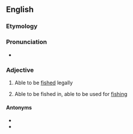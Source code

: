 ==English==

===Etymology===
{{suffix|fish|able|lang=en}}

===Pronunciation===
* {{IPA|/fɪʃɘbɘl/|lang=en}}

===Adjective===
{{en-adj}}

# {{lb|en|of a species of fish}} Able to be [[fished]] legally
# {{lb|en|of a lake, pond etc.}} Able to be fished in, able to be used for [[fishing]]

====Antonyms====
* {{l|en|nonfishable}}
* {{l|en|unfishable}}